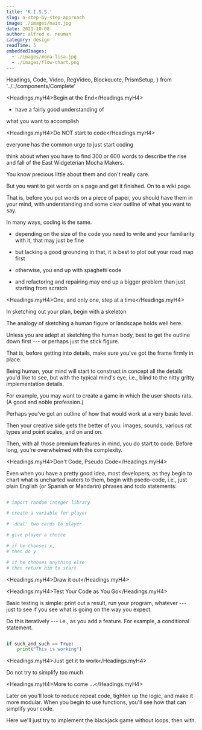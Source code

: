 ```yaml
---
title: 'K.I.S.S.'
slug: a-step-by-step-approach
image: ./images/main.jpg
date: 2021-10-08
author: alfred e. neuman
category: design
readTime: 5
embeddedImages:
  - ./images/mona-lisa.jpg
  - ./images/flow-chart.png
---
```


  Headings,
  Code,
  Video,
  RegVideo,
  Blockquote,
  PrismSetup,
} from '../../components/Complete'

<Headings.myH4>Begin at the End</Headings.myH4>

- have a fairly good understanding of

what you want to accomplish

<Headings.myH4>Do NOT start to code</Headings.myH4>

everyone has the common urge to just start coding

think about when you have to find 300 or
600 words to describe the rise and fall
of the East Widgeterian Mocha Makers.

You know precious little about
them and don't really care.

But you want to get words on a page and get it finished. On to a wiki page.

That is, before you put words on a piece of paper,
you should have them in your mind,
with understanding and some clear outline of what you want to say.

In many ways, coding is the same.

- depending on the size of the code you need to write and your familiarity with it, that may just be fine

- but lacking a good grounding in that, it is best to plot out your road map first

- otherwise, you end up with spaghetti code

- and refactoring and repairing may end up a bigger problem than just starting from scratch

<Headings.myH4>One, and only one, step at a time</Headings.myH4>

<GatsbyImage
  image={getImage(props.embeddedImages[0])}
  title="mona lisa"
  alt="mona lisa"
/>

In sketching out your plan, begin with a skeleton

The analogy of sketching a human figure or landscape holds well here.

Unless you are adept at sketching the human body,
best to get the outline down first
--- or perhaps just the stick figure.

That is, before getting into details, make sure you've got the frame firmly in place.

Being human, your mind will start to construct in concept all the details you'd like to see, but with the typical mind's eye, i.e., blind to the nitty gritty implementation details.

For example, you may want to create a game in which the user shoots rats. (A good and noble profession.)

Perhaps you've got an outline of how that would work at a very basic level.

Then your creative side gets the better of you: images, sounds, various rat types and point scales, and on and on.

Then, with all those premium features in mind, you do start to code. Before long, you're overwhelmed with the complexity.

<Headings.myH4>Don't Code, Pseudo Code</Headings.myH4>

Even when you have a pretty good idea, most developers, as they begin to chart what is uncharted waters to them, begin with psedo-code, i.e., just plain English (or Spanish or Mandarin) phrases and todo statements:

```python

# import random integer library

# create a variable for player

# 'deal' two cards to player

# give player a choice

# if he chooses x,
# then do y

# if he chooses anything else
# then return him to start


```

<Headings.myH4>Draw it out</Headings.myH4>

<GatsbyImage
  image={getImage(props.embeddedImages[1])}
  title="flow chart"
  alt="flow chart"
/>

<Headings.myH4>Test Your Code as You Go</Headings.myH4>

Basic testing is simple: print out a result, run your program, whatever --- just to see if you see what is going on the way you expect.

Do this iteratively --- i.e., as you add a feature. For example, a conditional statement.

```python

if such_and_such == True:
    print("This is working")
```

<Headings.myH4>Just get it to work</Headings.myH4>

Do not try to simplify too much

<Headings.myH4>More to come ...</Headings.myH4>

Later on you'll look to reduce repeat code, tighten up the logic, and make it more modular. When you begin to use functions, you'll see how that can simplify your code.

Here we'll just try to implement the blackjack game without loops, then with.

